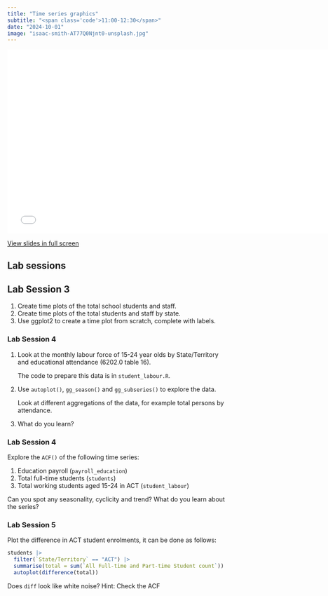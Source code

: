 ```yaml
---
title: "Time series graphics"
subtitle: "<span class='code'>11:00-12:30</span>"
date: "2024-10-01"
image: "isaac-smith-AT77Q0Njnt0-unsplash.jpg"
---
```


<!-- Materials will be distributed sooner to the event. -->

```{=html}
<embed src="../../materials/02_graphics.pdf" type="application/pdf" width="750px" height="420px">
```

[View slides in full screen](../../materials/02_graphics.pdf)

## Lab sessions

## Lab Session 3

1. Create time plots of the total school students and staff.
2. Create time plots of the total students and staff by state.
3. Use ggplot2 to create a time plot from scratch, complete with labels.

### Lab Session 4

1. Look at the monthly labour force of 15-24 year olds by State/Territory and educational attendance (6202.0 table 16).

   The code to prepare this data is in `student_labour.R`.

2. Use `autoplot()`, `gg_season()` and `gg_subseries()` to explore the data.

   Look at different aggregations of the data, for example total persons by
   attendance.
   
3. What do you learn?

### Lab Session 4

Explore the `ACF()` of the following time series:

1. Education payroll (`payroll_education`)
2. Total full-time students (`students`)
3. Total working students aged 15-24 in ACT (`student_labour`)

Can you spot any seasonality, cyclicity and trend? What do you learn about the series?

### Lab Session 5

Plot the difference in ACT student enrolments, it can be done as follows:

```r
students |>
  filter(`State/Territory` == "ACT") |>
  summarise(total = sum(`All Full-time and Part-time Student count`)) |> 
  autoplot(difference(total))
```

Does `diff` look like white noise? Hint: Check the ACF
